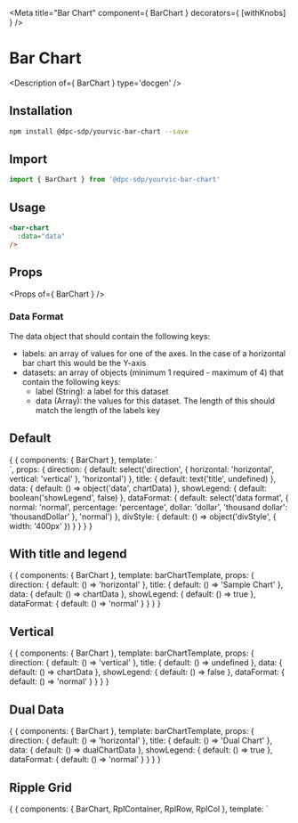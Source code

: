 
<Meta title="Bar Chart" component={ BarChart } decorators={ [withKnobs] } />

# Bar Chart

<Description of={ BarChart } type='docgen' />

## Installation

```bash
npm install @dpc-sdp/yourvic-bar-chart --save
```

## Import

```javascript
import { BarChart } from '@dpc-sdp/yourvic-bar-chart'
```

## Usage

```html
<bar-chart
  :data="data"
/>
```

## Props

<Props of={ BarChart } />

### Data Format
The data object that should contain the following keys:
- labels: an array of values for one of the axes. In the case of a horizontal bar chart this would be the Y-axis
- datasets: an array of objects (minimum 1 required - maximum of 4) that contain the following keys:
  - label (String): a label for this dataset
  - data (Array): the values for this dataset. The length of this should match the length of the labels key

## Default

<Preview>
  <Story name="Default">
    {
      {
        components: { BarChart },
        template: `
          <div :style="divStyle">
            <bar-chart :title="title" :direction="direction" :data="data" :showLegend="showLegend" :dataFormat="dataFormat" />
          </div>
        `,
        props: {
          direction: {
            default: select('direction', { horizontal: 'horizontal', vertical: 'vertical' }, 'horizontal')
          },
          title: {
            default: text('title', undefined)
          },
          data: {
            default: () => object('data', chartData)
          },
          showLegend: {
            default: boolean('showLegend', false)
          },
          dataFormat: {
            default: select('data format', { normal: 'normal', percentage: 'percentage', dollar: 'dollar', 'thousand dollar': 'thousandDollar' }, 'normal')
          },
          divStyle: {
            default: () => object('divStyle', { width: '400px' })
          }
        }
      }
    }
  </Story>
</Preview>

## With title and legend

<Preview>
  <Story name="With title and legend">
    {
      {
       components: { BarChart },
       template: barChartTemplate,
       props: {
        direction: { default: () => 'horizontal' },
        title: { default: () => 'Sample Chart' },
        data: { default: () => chartData },
        showLegend: { default: () => true },
        dataFormat: { default: () => 'normal' }
       }
      }
    }
  </Story>
</Preview>

## Vertical

<Preview>
  <Story name="Vertical">
    {
      {
       components: { BarChart },
       template: barChartTemplate,
       props: {
        direction: { default: () => 'vertical' },
        title: { default: () => undefined },
        data: { default: () => chartData },
        showLegend: { default: () => false },
        dataFormat: { default: () => 'normal' }
       }
      }
    }
  </Story>
</Preview>

## Dual Data

<Preview>
  <Story name="Dual Data">
    {
      {
       components: { BarChart },
       template: barChartTemplate,
       props: {
        direction: { default: () => 'horizontal' },
        title: { default: () => 'Dual Chart' },
        data: { default: () => dualChartData },
        showLegend: { default: () => true },
        dataFormat: { default: () => 'normal' }
       }
      }
    }
  </Story>
</Preview>

## Ripple Grid

<Preview>
  <Story name="Ripple Grid">
    {
      {
       components: { BarChart, RplContainer, RplRow, RplCol },
       template: `
        <RplContainer style="width: 100%">
          <rpl-row>
            <rpl-col cols=1></rpl-col>
            <rpl-col cols=10>
              <div style="width: 100%; height: 100vh">
                <bar-chart :title="title" :direction="direction" :data="data" :showLegend="showLegend" :dataFormat="dataFormat" />
              </div>
            </rpl-col>
            <rpl-col cols=1></rpl-col>
          </rpl-row>
        </RplContainer>
       `,
       props: {
         direction: { default: () => 'horizontal' },
         title: { default: () => 'Ripple Grid Chart' },
         data: { default: () => dualChartData },
         showLegend: { default: () => true },
         dataFormat: { default: () => 'normal' }
       }
      }
    }
  </Story>
</Preview>
